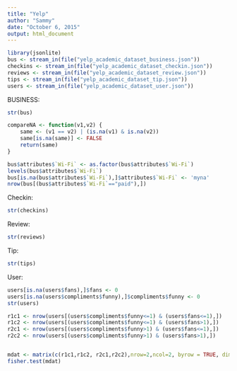 ```yaml
---
title: "Yelp"
author: "Sammy"
date: "October 6, 2015"
output: html_document
---
```


```r
library(jsonlite)
bus <- stream_in(file("yelp_academic_dataset_business.json"))
checkins <- stream_in(file("yelp_academic_dataset_checkin.json"))
reviews <- stream_in(file("yelp_academic_dataset_review.json"))
tips <- stream_in(file("yelp_academic_dataset_tip.json"))
users <- stream_in(file("yelp_academic_dataset_user.json"))

```

BUSINESS:
```r
str(bus)

compareNA <- function(v1,v2) {
    same <- (v1 == v2) | (is.na(v1) & is.na(v2))
    same[is.na(same)] <- FALSE
    return(same)
}

bus$attributes$`Wi-Fi` <- as.factor(bus$attributes$`Wi-Fi`)
levels(bus$attributes$`Wi-Fi`)
bus[is.na(bus$attributes$`Wi-Fi`),]$attributes$`Wi-Fi` <- 'myna'
nrow(bus[(bus$attributes$`Wi-Fi`=="paid"),])

```

Checkin:
```r
str(checkins)

```

Review:
```r
str(reviews)

```

Tip:
```r
str(tips)
```

User:
```r
users[is.na(users$fans),]$fans <- 0
users[is.na(users$compliments$funny),]$compliments$funny <- 0
str(users)

r1c1 <- nrow(users[(users$compliments$funny<=1) & (users$fans<=1),])
r1c2 <- nrow(users[(users$compliments$funny<=1) & (users$fans>1),])
r2c1 <- nrow(users[(users$compliments$funny>1) & (users$fans<=1),])
r2c2 <- nrow(users[(users$compliments$funny>1) & (users$fans>1),])


mdat <- matrix(c(r1c1,r1c2, r2c1,r2c2),nrow=2,ncol=2, byrow = TRUE, dimnames = list(c("funny<=1","funny>1"),c("fans<=1","fans>1")))
fisher.test(mdat)

```



